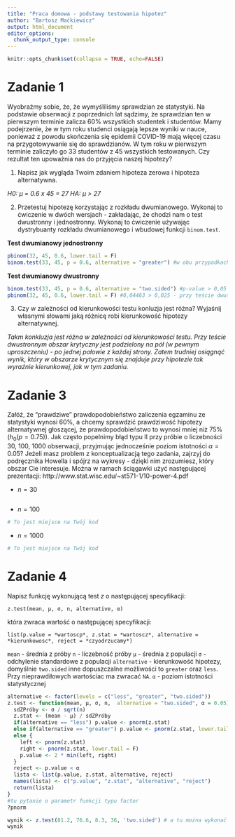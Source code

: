 ```yaml
---
title: "Praca domowa - podstawy testowania hipotez"
author: "Bartosz Maćkiewicz"
output: html_document
editor_options: 
  chunk_output_type: console
---
```


```r
knitr::opts_chunk$set(collapse = TRUE, echo=FALSE)
```

# Zadanie 1

Wyobraźmy sobie, że, że wymyśliliśmy sprawdzian ze statystyki. Na podstawie obserwacji z poprzednich lat sądzimy, że sprawdzian ten w pierwszym terminie zalicza 60% wszystkich studentek i studentów.  Mamy podejrzenie, że w tym roku studenci osiągają lepsze wyniki w nauce, ponieważ z powodu skończenia się epidemii COVID-19 mają więcej czasu na przygotowywanie się do sprawdzianów. W tym roku w pierwszym terminie zaliczyło go 33 studentów z 45 wszystkich testowanych. Czy rezultat ten upoważnia nas do przyjęcia naszej hipotezy?

1. Napisz jak wygląda Twoim zdaniem hipoteza zerowa i hipoteza alternatywna.

*H0: μ = 0.6 x 45 = 27*
*HA: μ > 27*

2. Przetestuj hipotezę korzystając z rozkładu dwumianowego. Wykonaj to ćwiczenie w dwóch wersjach - zakładając, że chodzi nam o test dwustronny i jednostronny. Wykonaj to ćwiczenie używając dystrybuanty rozkładu dwumianowego i wbudowej funkcji `binom.test`. 

**Test dwumianowy jednostronny**

```r
pbinom(32, 45, 0.6, lower.tail = F)
binom.test(33, 45, p = 0.6, alternative = "greater") #w obu przypadkach p = 0,04463 < 0,05, zatem odrzucamy H0
```

**Test dwumianowy dwustronny**

```r
binom.test(33, 45, p = 0.6, alternative = "two.sided") #p-value > 0,05 zatem przyjmujemy H0
pbinom(32, 45, 0.6, lower.tail = F) #0,04463 > 0,025 - przy teście dwustronnym przyjmujemy H0
```

3. Czy w zależności od kierunkowości testu konluzja jest różna? Wyjaśnij własnymi słowami jaką różnicę robi kierunkowość hipotezy alternatywnej.

*Takm konkluzja jest różna w zależności od kierunkowości testu. Przy teście dwustronnym obszar krytyczny jest podzielony na pół (w pewnym uproszczeniu) - po jednej połowie z każdej strony. Zatem trudniej osiągnąć wynik, który w obszarze krytycznym się znajduje przy hipotezie tak wyraźnie kierunkowej, jak w tym zadaniu.*

# Zadanie 3

Załóż, że "prawdziwe" prawdopodobieństwo zaliczenia egzaminu ze statystyki wynosi 60%, a chcemy sprawdzić prawdziwość hipotezy alternatywnej głoszącej, że prawdopodobieństwo to wynosi mniej niż 75% ($h_0(p=0.75)$). Jak często popelnimy błąd typu II przy próbie o liczebności 30, 100, 1000 obserwacji, przyjmując jednocześnie poziom istotności $\alpha = 0.05$? Jeżeli masz problem z konceptualizacją tego zadania, zajrzyj do podręcznika Howella i spójrz na wykresy - dzięki nim zrozumiesz, który obszar Cie interesuje. Można w ramach ściągawki użyć następującej prezentacji: http://www.stat.wisc.edu/~st571-1/10-power-4.pdf

* $n = 30$

```r

```

* $n = 100$

```r
# To jest miejsce na Twój kod
```
 
* $n = 1000$

```r
# To jest miejsce na Twój kod
```
 
# Zadanie 4

Napisz funkcję wykonującą test $z$ o następującej specyfikacji:

`z.test(mean, μ, σ, n, alternative, α)`

która zwraca wartość o następującej specyfikacji:

`list(p.value = *wartoscp*, z.stat = *wartoscz*, alternative = *kierunkowosc*, reject = *czyodrzucamy*)`

`mean` - średnia z próby 
`n` - liczebność próby
`μ` - średnia z populacji
`σ` - odchylenie standardowe z populacji
`alternative` - kierunkowość hipotezy, domyślnie `two.sided` inne dopuszczalne możliwości to `greater` oraz `less`. Przy nieprawdiłowych wartościac ma zwracać `NA`.
`α` - poziom istotności statystycznej

```r
alternative <- factor(levels = c("less", "greater", "two.sided"))
z.test <- function(mean, μ, σ, n,  alternative = "two.sided", α = 0.05){
  sdZPróby <- σ / sqrt(n)
  z.stat <- (mean - μ) / sdZPróby
  if(alternative == "less") p.value <- pnorm(z.stat)
  else if(alternative == "greater") p.value <- pnorm(z.stat, lower.tail = F)
  else {
    left <- pnorm(z.stat)
    right <- pnorm(z.stat, lower.tail = F)
    p.value <- 2 * min(left, right)
  }
  reject <- p.value < α
  lista <- list(p.value, z.stat, alternative, reject)
  names(lista) <- c("p.value", "z.stat", "alternative", "reject")
  return(lista)
}
#tu pytanie o parametr funkcji typu factor
?pnorm
```

```r
wynik <- z.test(81.2, 76.6, 8.3, 36, 'two.sided') # a tu można wykonać sobie testy
wynik
```